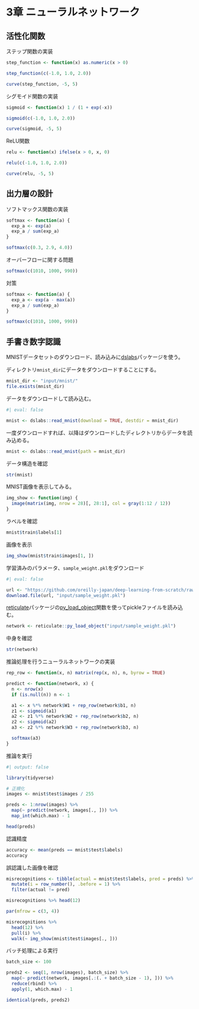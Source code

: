# 3章 ニューラルネットワーク {.unnumbered}

## 活性化関数

ステップ関数の実装

```r
step_function <- function(x) as.numeric(x > 0)
```

```r
step_function(c(-1.0, 1.0, 2.0))
```

```r
curve(step_function, -5, 5)
```

シグモイド関数の実装

```r
sigmoid <- function(x) 1 / (1 + exp(-x))
```

```r
sigmoid(c(-1.0, 1.0, 2.0))
```

```r
curve(sigmoid, -5, 5)
```

ReLU関数

```r
relu <- function(x) ifelse(x > 0, x, 0)
```

```r
relu(c(-1.0, 1.0, 2.0))
```

```r
curve(relu, -5, 5)
```

## 出力層の設計

ソフトマックス関数の実装

```r
softmax <- function(a) {
  exp_a <- exp(a)
  exp_a / sum(exp_a)
}
```

```r
softmax(c(0.3, 2.9, 4.0))
```

オーバーフローに関する問題

```r
softmax(c(1010, 1000, 990))
```

対策

```r
softmax <- function(a) {
  exp_a <- exp(a - max(a))
  exp_a / sum(exp_a)
}
```

```r
softmax(c(1010, 1000, 990))
```

## 手書き数字認識

MNISTデータセットのダウンロード、読み込みに[dslabs](https://cran.r-project.org/web/packages/dslabs/index.html)パッケージを使う。

ディレクトリ`mnist_dir`にデータをダウンロードすることにする。

```r
mnist_dir <- "input/mnist/"
file.exists(mnist_dir)
```

データをダウンロードして読み込む。

```r
#| eval: false

mnist <- dslabs::read_mnist(download = TRUE, destdir = mnist_dir)
```

一度ダウンロードすれば、以降はダウンロードしたディレクトリからデータを読み込める。

```r
mnist <- dslabs::read_mnist(path = mnist_dir)
```

データ構造を確認

```r
str(mnist)
```

MNIST画像を表示してみる。

```r
img_show <- function(img) {
  image(matrix(img, nrow = 28)[, 28:1], col = gray(1:12 / 12))
}
```

ラベルを確認

```r
mnist$train$labels[1]
```

画像を表示

```r
img_show(mnist$train$images[1, ])
```

学習済みのパラメータ、`sample_weight.pkl`をダウンロード

```r
#| eval: false

url <- "https://github.com/oreilly-japan/deep-learning-from-scratch/raw/master/ch03/sample_weight.pkl"
download.file(url, "input/sample_weight.pkl")
```

[reticulate](https://rstudio.github.io/reticulate/)パッケージの[py_load_object](https://rstudio.github.io/reticulate/reference/py_save_object.html)関数を使ってpickleファイルを読み込む。

```r
network <- reticulate::py_load_object("input/sample_weight.pkl")
```

中身を確認

```r
str(network)
```

推論処理を行うニューラルネットワークの実装

```r
rep_row <- function(x, n) matrix(rep(x, n), n, byrow = TRUE)

predict <- function(network, x) {
  n <- nrow(x)
  if (is.null(n)) n <- 1

  a1 <- x %*% network$W1 + rep_row(network$b1, n)
  z1 <- sigmoid(a1)
  a2 <- z1 %*% network$W2 + rep_row(network$b2, n)
  z2 <- sigmoid(a2)
  a3 <- z2 %*% network$W3 + rep_row(network$b3, n)

  softmax(a3)
}
```

推論を実行

```r
#| output: false

library(tidyverse)
```

```r
# 正規化
images <- mnist$test$images / 255

preds <- 1:nrow(images) %>%
  map(~ predict(network, images[., ])) %>%
  map_int(which.max) - 1
```

```r
head(preds)
```

認識精度

```r
accuracy <- mean(preds == mnist$test$labels)
accuracy
```

誤認識した画像を確認

```r
misrecognitions <- tibble(actual = mnist$test$labels, pred = preds) %>%
  mutate(i = row_number(), .before = 1) %>%
  filter(actual != pred)

misrecognitions %>% head(12)
```

```r
par(mfrow = c(3, 4))

misrecognitions %>%
  head(12) %>%
  pull(i) %>%
  walk(~ img_show(mnist$test$images[., ]))
```

バッチ処理による実行

```r
batch_size <- 100

preds2 <- seq(1, nrow(images), batch_size) %>%
  map(~ predict(network, images[.:(. + batch_size - 1), ])) %>%
  reduce(rbind) %>%
  apply(1, which.max) - 1

identical(preds, preds2)
```
